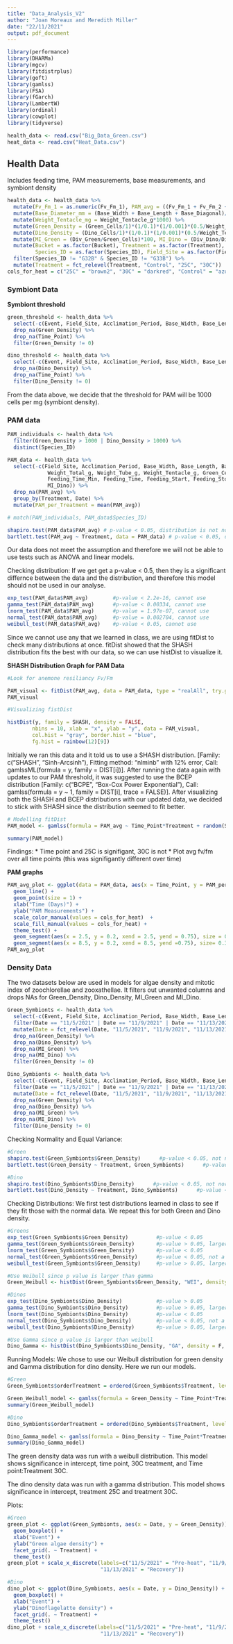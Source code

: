 ```yaml
---
title: "Data_Analysis_V2"
author: "Joan Moreaux and Meredith Miller"
date: "22/11/2021"
output: pdf_document
---
```


```r
library(performance)
library(DHARMa)
library(mgcv)
library(fitdistrplus)
library(goft)
library(gamlss)
library(FSA) 
library(fGarch)
library(LambertW)
library(ordinal)
library(cowplot)
library(tidyverse)
```

```r
health_data <- read.csv("Big_Data_Green.csv")
heat_data <- read.csv("Heat_Data.csv")
```

## Health Data
Includes feeding time, PAM measurements, base measurements, and symbiont density 

```r
health_data <- health_data %>% 
  mutate(Fv_Fm_1 = as.numeric(Fv_Fm_1), PAM_avg = ((Fv_Fm_1 + Fv_Fm_2 + Fv_Fm_3)/3)) %>% 
  mutate(Base_Diameter_mm = (Base_Width + Base_Length + Base_Diagonal)/3) %>%
  mutate(Weight_Tentacle_mg = Weight_Tentacle_g*1000) %>% 
  mutate(Green_Density = (Green_Cells/1)*(1/0.1)*(1/0.001)*(0.5/Weight_Tentacle_mg)) %>% 
  mutate(Dino_Density = (Dino_Cells/1)*(1/0.1)*(1/0.001)*(0.5/Weight_Tentacle_mg)) %>%
  mutate(MI_Green = (Div_Green/Green_Cells)*100, MI_Dino = (Div_Dino/Dino_Cells)*100) %>% #Bates et al. 2010
  mutate(Bucket = as.factor(Bucket), Treatment = as.factor(Treatment), Date = as.factor(Date), Event = as.factor(Event), 
         Species_ID = as.factor(Species_ID), Field_Site = as.factor(Field_Site), Event_True = as.factor(Event_True)) %>% 
  filter(Species_ID != "G32B" & Species_ID != "G33B") %>% 
  mutate(Treatment = fct_relevel(Treatment, "Control", "25C", "30C"))
cols_for_heat = c("25C" = "brown2", "30C" = "darkred", "Control" = "azure4")
```

### Symbiont Data

**Symbiont threshold**
```r
green_threshold <- health_data %>% 
  select(-c(Event, Field_Site, Acclimation_Period, Base_Width, Base_Length, Base_Diagonal, Base_Diameter_mm, Nb_Tentacles, Weight_Total_g, Weight_Tube_g, Weight_Tentacle_g, Div_Dino, Dino_Cells, Feeding_Time_Min, Feeding_Time, Feeding_Start, Feeding_Stop, Photo_ID, Removed, MI_Dino, Fv_Fm_1, Fv_Fm_2, Fv_Fm_3, PAM_avg, Event_True, Dino_Density)) %>% 
  drop_na(Green_Density) %>% 
  drop_na(Time_Point) %>% 
  filter(Green_Density != 0)

dino_threshold <- health_data %>% 
  select(-c(Event, Field_Site, Acclimation_Period, Base_Width, Base_Length, Base_Diagonal, Base_Diameter_mm, Nb_Tentacles, Weight_Total_g, Weight_Tube_g, Weight_Tentacle_g, Green_Cells, Div_Green, Feeding_Time_Min, Feeding_Time, Feeding_Start, Feeding_Stop, Photo_ID, Removed, MI_Green, Fv_Fm_1, Fv_Fm_2, Fv_Fm_3, PAM_avg, Event_True, Green_Density)) %>% 
  drop_na(Dino_Density) %>% 
  drop_na(Time_Point) %>% 
  filter(Dino_Density != 0)
```

From the data above, we decide that the threshold for PAM will be 1000 cells per mg (symbiont density).

### PAM data
```r
PAM_individuals <- health_data %>% 
  filter(Green_Density > 1000 | Dino_Density > 1000) %>% 
  distinct(Species_ID)

PAM_data <- health_data %>% 
  select(-c(Field_Site, Acclimation_Period, Base_Width, Base_Length, Base_Diagonal, Base_Diameter_mm, Nb_Tentacles, 
             Weight_Total_g, Weight_Tube_g, Weight_Tentacle_g, Green_Cells, Dino_Cells, 
             Feeding_Time_Min, Feeding_Time, Feeding_Start, Feeding_Stop, Photo_ID, Removed, Div_Green, Div_Dino, MI_Green,
             MI_Dino)) %>%  
  drop_na(PAM_avg) %>%
  group_by(Treatment, Date) %>% 
  mutate(PAM_per_Treatment = mean(PAM_avg))

# match(PAM_individuals, PAM_data$Species_ID)
```
  
```r
shapiro.test(PAM_data$PAM_avg) # p-value < 0.05, distribution is not normal
bartlett.test(PAM_avg ~ Treatment, data = PAM_data) # p-value < 0.05, does not meet equal variance assumptions
```

Our data does not meet the assumption and therefore we will not be able to use tests such as ANOVA and linear models. 

Checking distribution:
If we get get a p-value < 0.5, then they is a significant differnce between the data and the distribution, and therefore this model should not be used in our analyse.

```r
exp_test(PAM_data$PAM_avg)        #p-value < 2.2e-16, cannot use
gamma_test(PAM_data$PAM_avg)      #p-value < 0.00334, cannot use
lnorm_test(PAM_data$PAM_avg)      #p-value = 1.97e-07, cannot use
normal_test(PAM_data$PAM_avg)     #p-value = 0.002704, cannot use
weibull_test(PAM_data$PAM_avg)    #p-value < 0.05, cannot use
```

Since we cannot use any that we learned in class, we are using fitDist to check many distributions at once. fitDist showed that the SHASH distribution fits the best with our data, so we can use histDist to visualize it. 

**SHASH Distribution Graph for PAM Data**
```r
#Look for anemone resiliancy Fv/Fm

PAM_visual <- fitDist(PAM_avg, data = PAM_data, type = "realAll", try.gamlss = T)
PAM_visual

#Visualizing fistDist

histDist(y, family = SHASH, density = FALSE, 
        nbins = 10, xlab = "x", ylab = "y", data = PAM_visual, 
        col.hist = "gray", border.hist = "blue", 
        fg.hist = rainbow(12)[9])
```

Initially we ran this data and it told us to use a SHASH distribution. [Family:  c("SHASH", "Sinh-Arcsinh"), Fitting method: "nlminb" with 12% error, Call:  gamlssML(formula = y, family = DIST[i])]. After running the data again with updates to our PAM threshold, it was suggested to use the BCEP distribution [Family:  c("BCPE", "Box-Cox Power Exponential"), Call:  gamlss(formula = y ~ 1, family = DIST[i], trace = FALSE)]. After visualizing both the SHASH and BCEP distributions with our updated data, we decided to stick with SHASH since the distribution seemed to fit better. 

```r
# Modelling fitDist
PAM_model <- gamlss(formula = PAM_avg ~ Time_Point*Treatment + random(Species_ID), family = SHASH(), data = PAM_data, control = gamlss.control(n.cyc = 200))
```

```r
summary(PAM_model)
```

Findings:
* Time point and 25C is signifigant, 30C is not
* Plot avg fv/fm over all time points (this was signifigantly different over time)

**PAM graphs**
```r
PAM_avg_plot <- ggplot(data = PAM_data, aes(x = Time_Point, y = PAM_per_Treatment, color = Treatment)) +
  geom_line() +
  geom_point(size = 1) +
  xlab("Time (Days)") +
  ylab("PAM Measurements") +
  scale_color_manual(values = cols_for_heat)  +
  scale_fill_manual(values = cols_for_heat) +
  theme_test() +
  geom_segment(aes(x = 2.5, y = 0.2, xend = 2.5, yend = 0.75), size = 0.5 ,linetype = 2, colour = "black") +
  geom_segment(aes(x = 8.5, y = 0.2, xend = 8.5, yend =0.75), size= 0.35, linetype = 2, colour = "black")
PAM_avg_plot
```

### Density Data
The two datasets below are used in models for algae density and mitotic index of zoochlorellae and zooxathellae. It filters out unwanted columns and drops NAs for Green_Density, Dino_Density, MI_Green and MI_Dino.

```r
Green_Symbionts <- health_data %>% 
  select(-c(Event, Field_Site, Acclimation_Period, Base_Width, Base_Length, Base_Diagonal, Base_Diameter_mm, Nb_Tentacles, Weight_Total_g, Weight_Tube_g, Weight_Tentacle_g, Green_Cells, Dino_Cells, Feeding_Time_Min, Feeding_Time, Feeding_Start, Feeding_Stop, Photo_ID, Removed, Fv_Fm_1, Fv_Fm_2, Fv_Fm_3, PAM_avg, Event_True)) %>% 
  filter(Date == "11/5/2021" | Date == "11/9/2021" | Date == "11/13/2021") %>% 
  mutate(Date = fct_relevel(Date, "11/5/2021", "11/9/2021", "11/13/2021")) %>% 
  drop_na(Green_Density) %>% 
  drop_na(Dino_Density) %>% 
  drop_na(MI_Green) %>% 
  drop_na(MI_Dino) %>% 
  filter(Green_Density != 0)

Dino_Symbionts <- health_data %>% 
  select(-c(Event, Field_Site, Acclimation_Period, Base_Width, Base_Length, Base_Diagonal, Base_Diameter_mm, Nb_Tentacles, Weight_Total_g, Weight_Tube_g, Weight_Tentacle_g, Green_Cells, Dino_Cells, Feeding_Time_Min, Feeding_Time, Feeding_Start, Feeding_Stop, Photo_ID, Removed, Fv_Fm_1, Fv_Fm_2, Fv_Fm_3, PAM_avg, Event_True)) %>% 
  filter(Date == "11/5/2021" | Date == "11/9/2021" | Date == "11/13/2021") %>% 
  mutate(Date = fct_relevel(Date, "11/5/2021", "11/9/2021", "11/13/2021")) %>% 
  drop_na(Green_Density) %>% 
  drop_na(Dino_Density) %>% 
  drop_na(MI_Green) %>% 
  drop_na(MI_Dino) %>% 
  filter(Dino_Density != 0)
```

Checking Normality and Equal Variance:
```r
#Green
shapiro.test(Green_Symbionts$Green_Density)      #p-value < 0.05, not normal distribution
bartlett.test(Green_Density ~ Treatment, Green_Symbionts)      #p-value < 0.05, does not meet assumption of equal variance

#Dino
shapiro.test(Dino_Symbionts$Dino_Density)      #p-value < 0.05, not normal distribution
bartlett.test(Dino_Density ~ Treatment, Dino_Symbionts)      #p-value < 0.05, does not meet assumption of equal variance
```

Checking Distributions:
We first test distributions learned in class to see if they fit those with the normal data. We repeat this for both Green and Dino density.
```r
#Greens
exp_test(Green_Symbionts$Green_Density)         #p-value < 0.05
gamma_test(Green_Symbionts$Green_Density)       #p-value > 0.05, larger i can use, p = 0.123
lnorm_test(Green_Symbionts$Green_Density)       #p-value < 0.05
normal_test(Green_Symbionts$Green_Density)      #p-value < 0.05, not a normal distribution
weibull_test(Green_Symbionts$Green_Density)     #p-value > 0.05, larger i can use, p = 0.44

#Use Weibull since p value is larger than gamma
Green_Weibull <- histDist(Green_Symbionts$Green_Density, "WEI", density = F, main = "Weibull")

#Dinos
exp_test(Dino_Symbionts$Dino_Density)           #p-value > 0.05
gamma_test(Dino_Symbionts$Dino_Density)         #p-value > 0.05, larger i can use, p = 0.6709
lnorm_test(Dino_Symbionts$Dino_Density)         #p-value < 0.05
normal_test(Dino_Symbionts$Dino_Density)        #p-value < 0.05, not a normal distribution
weibull_test(Dino_Symbionts$Dino_Density)       #p-value > 0.05, larger i can use, p = 0.774

#Use Gamma since p value is larger than weibull
Dino_Gamma <- histDist(Dino_Symbionts$Dino_Density, "GA", density = F, main = "Gamma")
```

Running Models:
We chose to use our Weibull distribution for green density and Gamma distribution for dino density. Here we run our models. 
```r
#Green
Green_Symbionts$orderTreatment = ordered(Green_Symbionts$Treatment, levels = c("Control", "25C", "30C"))

Green_Weibull_model <- gamlss(formula = Green_Density ~ Time_Point*Treatment + random(Species_ID), family = WEI(), data = Green_Symbionts, control = gamlss.control(n.cyc = 5))
summary(Green_Weibull_model)

#Dino
Dino_Symbionts$orderTreatment = ordered(Dino_Symbionts$Treatment, levels = c("Control", "25C", "30C"))

Dino_Gamma_model <- gamlss(formula = Dino_Density ~ Time_Point*Treatment + random(Species_ID), family = GA(), data = Dino_Symbionts, control = gamlss.control(n.cyc = 3))
summary(Dino_Gamma_model)
```
The green density data was run with a weibull distribution. This model shows significance in intercept, time point, 30C treatment, and Time point:Treatment 30C. 

The dino density data was run with a gamma distribution. This model shows significance in intercept, treatment 25C and treatment 30C. 

Plots:
```r
#Green
green_plot <- ggplot(Green_Symbionts, aes(x = Date, y = Green_Density)) +
  geom_boxplot() +
  xlab("Event") +
  ylab("Green algae density") +
  facet_grid(. ~ Treatment) +
  theme_test()
green_plot + scale_x_discrete(labels=c("11/5/2021" = "Pre-heat", "11/9/2021" = "Post-heat",
                              "11/13/2021" = "Recovery"))

#Dino
dino_plot <- ggplot(Dino_Symbionts, aes(x = Date, y = Dino_Density)) +
  geom_boxplot() +
  xlab("Event") +
  ylab("Dinoflagelatte density") +
  facet_grid(. ~ Treatment) +
  theme_test()
dino_plot + scale_x_discrete(labels=c("11/5/2021" = "Pre-heat", "11/9/2021" = "Post-heat",
                              "11/13/2021" = "Recovery"))
```



